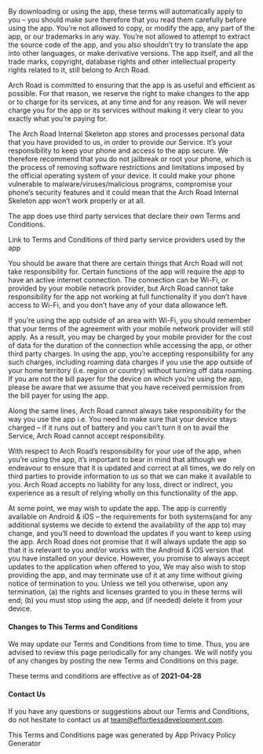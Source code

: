 <Title name="next-mdx-remote">Terms Of Service</Title>
<Divider name="next-mdx-remote"/>

By downloading or using the app, these terms will automatically apply to you – you should make sure therefore that you read them carefully before using the app. You’re not allowed to copy, or modify the app, any part of the app, or our trademarks in any way. You’re not allowed to attempt to extract the source code of the app, and you also shouldn’t try to translate the app into other languages, or make derivative versions. The app itself, and all the trade marks, copyright, database rights and other intellectual property rights related to it, still belong to Arch Road.

Arch Road is committed to ensuring that the app is as useful and efficient as possible. For that reason, we reserve the right to make changes to the app or to charge for its services, at any time and for any reason. We will never charge you for the app or its services without making it very clear to you exactly what you’re paying for.

The Arch Road Internal Skeleton app stores and processes personal data that you have provided to us, in order to provide our Service. It’s your responsibility to keep your phone and access to the app secure. We therefore recommend that you do not jailbreak or root your phone, which is the process of removing software restrictions and limitations imposed by the official operating system of your device. It could make your phone vulnerable to malware/viruses/malicious programs, compromise your phone’s security features and it could mean that the Arch Road Internal Skeleton app won’t work properly or at all.

The app does use third party services that declare their own Terms and Conditions.

Link to Terms and Conditions of third party service providers used by the app

<ThirdPartyLinks name="next-mdx-remote"/>

You should be aware that there are certain things that Arch Road will not take responsibility for. Certain functions of the app will require the app to have an active internet connection. The connection can be Wi-Fi, or provided by your mobile network provider, but Arch Road cannot take responsibility for the app not working at full functionality if you don’t have access to Wi-Fi, and you don’t have any of your data allowance left.

If you’re using the app outside of an area with Wi-Fi, you should remember that your terms of the agreement with your mobile network provider will still apply. As a result, you may be charged by your mobile provider for the cost of data for the duration of the connection while accessing the app, or other third party charges. In using the app, you’re accepting responsibility for any such charges, including roaming data charges if you use the app outside of your home territory (i.e. region or country) without turning off data roaming. If you are not the bill payer for the device on which you’re using the app, please be aware that we assume that you have received permission from the bill payer for using the app.

Along the same lines, Arch Road cannot always take responsibility for the way you use the app i.e. You need to make sure that your device stays charged – if it runs out of battery and you can’t turn it on to avail the Service, Arch Road cannot accept responsibility.

With respect to Arch Road’s responsibility for your use of the app, when you’re using the app, it’s important to bear in mind that although we endeavour to ensure that it is updated and correct at all times, we do rely on third parties to provide information to us so that we can make it available to you. Arch Road accepts no liability for any loss, direct or indirect, you experience as a result of relying wholly on this functionality of the app.

At some point, we may wish to update the app. The app is currently available on Android & iOS – the requirements for both systems(and for any additional systems we decide to extend the availability of the app to) may change, and you’ll need to download the updates if you want to keep using the app. Arch Road does not promise that it will always update the app so that it is relevant to you and/or works with the Android & iOS version that you have installed on your device. However, you promise to always accept updates to the application when offered to you, We may also wish to stop providing the app, and may terminate use of it at any time without giving notice of termination to you. Unless we tell you otherwise, upon any termination, (a) the rights and licenses granted to you in these terms will end; (b) you must stop using the app, and (if needed) delete it from your device.

#### Changes to This Terms and Conditions

We may update our Terms and Conditions from time to time. Thus, you are advised to review this page periodically for any changes. We will notify you of any changes by posting the new Terms and Conditions on this page.

These terms and conditions are effective as of **2021-04-28**

#### Contact Us

If you have any questions or suggestions about our Terms and Conditions, do not hesitate to contact us at team@effortlessdevelopment.com.

This Terms and Conditions page was generated by App Privacy Policy Generator